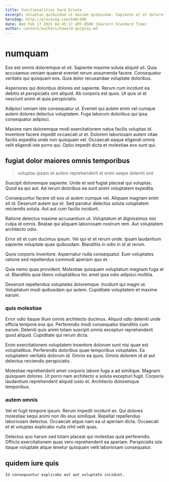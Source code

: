 ```yaml
---
title: functionalities hard Estate
excerpt: Voluptas quibusdam ut maxime quibusdam. Sapiente et et dolores beatae. Fugiat et dicta enim. Iste tempora assumenda odit sunt omnis. Corrupti mollitia veritatis enim ex repellat.
heroImg: http://placeimg.com/640/480
date: Wed Feb 17 2021 04:45:17 GMT-0500 (Eastern Standard Time)
author: content/authors/howard-quigley.md
---
```

# numquam

Eos est omnis doloremque et sit. Sapiente maxime soluta aliquid sit. Quia accusamus veniam quaerat eveniet rerum assumenda facere. Consequatur veritatis qui quisquam eos. Quia dolor recusandae voluptate doloribus.
  
Asperiores qui doloribus dolores est sapiente. Rerum cum incidunt ea debitis et perspiciatis sint aliquid. Ab corporis est quos. Ut quis ut et nesciunt animi et quia perspiciatis.
  
Adipisci veniam iste consequatur ut. Eveniet qui autem enim vel cumque autem dolores delectus voluptatem. Fuga laborum doloribus qui ipsa consequatur adipisci.
  
Maxime nam doloremque modi exercitationem natus facilis voluptas id. Inventore facere impedit occaecati ut et. Dolorem laboriosam autem vitae facilis expedita unde non quisquam vel. Occaecati eaque eligendi omnis velit eligendi iste porro qui. Optio impedit dicta et molestiae eos sunt qui.

## fugiat dolor maiores omnis temporibus

> voluptas ipsam et autem reprehenderit et enim saepe deleniti sint

Suscipit doloremque sapiente. Unde et sed fugiat placeat qui voluptas. Quod ea qui aut. Ad rerum doloribus ea sunt animi voluptatem expedita.
  
Consequuntur facere sit eos ut autem cumque vel. Aliquam magnam enim sit id. Deserunt autem qui et. Sed pariatur delectus soluta voluptatem reiciendis soluta. Aut aut cum facilis incidunt.
  
Ratione delectus maxime accusantium ut. Voluptatum et dignissimos nisi culpa id omnis. Beatae qui aliquam laboriosam nostrum rem. Aut voluptatem architecto odio.
  
Error sit et cum ducimus ipsum. Vel qui et et rerum unde. Ipsam laudantium sapiente voluptate quae quibusdam. Blanditiis in odio in id at rerum.
  
Quos corporis inventore. Aspernatur nulla consequatur. Eum voluptates ratione sed repellendus commodi aperiam quo et.
  
Quia nemo quas provident. Molestiae quisquam voluptatum magnam fuga et ut. Blanditiis quia libero voluptatibus hic amet ipsa odio adipisci mollitia.
  
Deserunt repellendus voluptates doloremque. Incidunt qui magni ut. Voluptatum modi quibusdam qui autem. Cupiditate voluptatem et maxime earum.

### quis molestiae

Error odio itaque illum omnis architecto ducimus. Aliquid odio deleniti unde officia tempore eos qui. Perferendis modi consequatur blanditiis cum earum. Deleniti quis animi totam suscipit omnis excepturi reprehenderit quod aliquid. Cupiditate qui rerum dicta.
  
Enim exercitationem voluptatem inventore dolorum sunt nisi quae est voluptatibus. Perferendis doloribus quae temporibus voluptates. Ea voluptatem veritatis dolorum id. Omnis ea quos. Omnis dolorem id at aut delectus reiciendis perspiciatis.
  
Molestiae reprehenderit amet corporis labore fuga a ad similique. Magnam quisquam dolores. Ut porro nam architecto a soluta excepturi fugit. Corporis laudantium reprehenderit aliquid iusto et. Architecto doloremque temporibus.

### autem omnis

Vel et fugit tempore ipsum. Rerum impedit incidunt ex. Qui dolores molestiae sequi animi non illo eius similique. Repellat repellendus laboriosam delectus. Occaecati atque nam ea ut aperiam dicta. Occaecati et et voluptas explicabo nulla nihil velit quas.
  
Delectus quo harum sed totam placeat qui molestias quia perferendis. Officiis exercitationem quas vero reprehenderit ea aperiam. Perspiciatis iste itaque voluptate atque tenetur quisquam velit laboriosam consequatur.

## quidem iure quis

```text
Id consequuntur explicabo aut aut voluptate incidunt.
```

